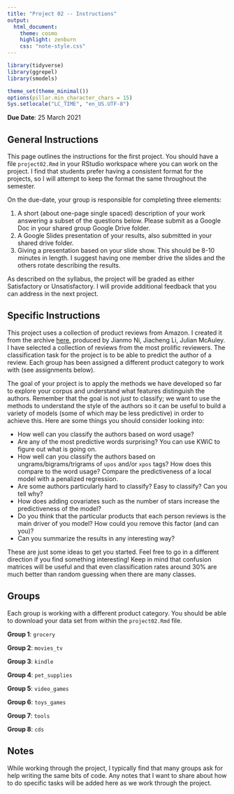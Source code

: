 ```yaml
---
title: "Project 02 -- Instructions"
output:
  html_document:
    theme: cosmo
    highlight: zenburn
    css: "note-style.css"
---
```


```r
library(tidyverse)
library(ggrepel)
library(smodels)

theme_set(theme_minimal())
options(pillar.min_character_chars = 15)
Sys.setlocale("LC_TIME", "en_US.UTF-8")
```

**Due Date**: 25 March 2021

## General Instructions

This page outlines the instructions for the first project. You should
have a file `project02.Rmd` in your RStudio workspace where you can
work on the project. I find that students prefer having a consistent
format for the projects, so I will attempt to keep the format the same
throughout the semester.

On the due-date, your group is responsible for completing three elements:

1. A short (about one-page single spaced) description of your work answering
a subset of the questions below. Please submit as a Google Doc in your shared
group Google Drive folder.
2. A Google Slides presentation of your results, also submitted in your shared
drive folder.
3. Giving a presentation based on your slide show. This should be 8-10 minutes
in length. I suggest having one member drive the slides and the others rotate
describing the results.

As described on the syllabus, the project will be graded as either Satisfactory
or Unsatisfactory. I will provide additional feedback that you can address in
the next project.

## Specific Instructions

This project uses a collection of product reviews from Amazon. I created it
from the archive [here](https://nijianmo.github.io/amazon/index.html), produced
by Jianmo Ni, Jiacheng Li, Julian McAuley. I have selected a collection of
reviews from the most prolific reviewers. The classification task for the
project is to be able to predict the author of a review. Each group has been
assigned a different product category to work with (see assignments below).

The goal of your project is to apply the methods we have developed so far to
explore your corpus and understand what features distinguish the authors.
Remember that the goal is not *just* to classify; we want to use the methods to
understand the style of the authors so it can be useful to build a variety of
models (some of which may be less predictive) in order to achieve this. Here
are some things you should consider looking into:

- How well can you classify the authors based on word usage?
- Are any of the most predictive words surprising? You can use KWiC to figure
out what is going on.
- How well can you classify the authors based on ungrams/bigrams/trigrams of
`upos` and/or `xpos` tags? How does this compare to the word usage? Compare
the predictiveness of a local model with a penalized regression.
- Are some authors particularly hard to classify? Easy to classify? Can you
tell why?
- How does adding covariates such as the number of stars increase the
predictiveness of the model?
- Do you think that the particular products that each person reviews is the
main driver of you model? How could you remove this factor (and can you)?
- Can you summarize the results in any interesting way?

These are just some ideas to get you started. Feel free to go in a different
direction if you find something interesting! Keep in mind that confusion
matrices will be useful and that even classification rates around 30% are much
better than random guessing when there are many classes.

## Groups

Each group is working with a different product category. You should be able to
download your data set from within the `project02.Rmd` file.

**Group 1**: `grocery`

**Group 2**: `movies_tv`

**Group 3**: `kindle`

**Group 4**: `pet_supplies`

**Group 5**: `video_games`

**Group 6**: `toys_games`

**Group 7**: `tools`

**Group 8**: `cds`

## Notes

While working through the project, I typically find that many groups ask for
help writing the same bits of code. Any notes that I want to share about how
to do specific tasks will be added here as we work through the project.

